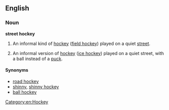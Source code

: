 ==English==

===Noun===
'''street hockey'''

# {{British|field hockey}} An informal kind of [[hockey]] ([[field hockey]]) played on a quiet [[street]].
# {{Canada|ice hockey}} An informal version of [[hockey]] ([[ice hockey]]) played on a quiet street, with a ball instead of a [[puck]].

====Synonyms====
* [[road hockey]]
* [[shinny]], [[shinny hockey]] {{qualifier|Canada}}
* [[ball hockey]] {{qualifier|Canada}}

[[Category:en:Hockey]]